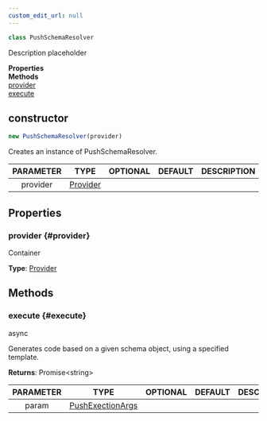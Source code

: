 ```yaml
---
custom_edit_url: null
---
```


```ts
class PushSchemaResolver
```

<div>

</div>

Description placeholder

<div className="container">
  <div className="row mb-2"><div className="col col--6"><strong>Properties</strong></div><div className="col col--6"><strong>Methods</strong></div></div>
  <div className="row"><div className="col col--6"><a href="#provider">provider</a></div><div className="col col--6"><a href="#execute">execute</a></div></div>
</div>

## constructor
```ts
new PushSchemaResolver(provider)
```

<div>

</div>

Creates an instance of PushSchemaResolver.

|PARAMETER|TYPE|OPTIONAL|DEFAULT|DESCRIPTION|
|:---:|:---:|:---:|:---:|:---:|
|provider|[Provider](Provider)||||

## Properties

### provider {#provider}

<div>

</div>

Container

**Type**: [Provider](Provider)

## Methods

### execute {#execute}

<div>
  <span className="badge badge--success">async</span>
</div>

Generates code based on a given schema object, using a specified template.

**Returns**: Promise&lt;string&gt;

|PARAMETER|TYPE|OPTIONAL|DEFAULT|DESCRIPTION|
|:---:|:---:|:---:|:---:|:---:|
|param|[PushExectionArgs](PushExectionArgs)||||

